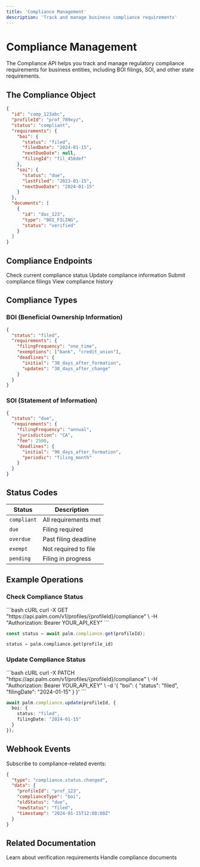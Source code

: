 ```yaml
---
title: 'Compliance Management'
description: 'Track and manage business compliance requirements'
---
```



# Compliance Management

The Compliance API helps you track and manage regulatory compliance requirements for business entities, including BOI filings, SOI, and other state requirements.

## The Compliance Object

```json
{
  "id": "comp_123abc",
  "profileId": "prof_789xyz",
  "status": "compliant",
  "requirements": {
    "boi": {
      "status": "filed",
      "filedDate": "2024-01-15",
      "nextDueDate": null,
      "filingId": "fil_456def"
    },
    "soi": {
      "status": "due",
      "lastFiled": "2023-01-15",
      "nextDueDate": "2024-01-15"
    }
  },
  "documents": [
    {
      "id": "doc_123",
      "type": "BOI_FILING",
      "status": "verified"
    }
  ]
}
```

## Compliance Endpoints

<CardGroup cols={2}>
  <Card title="Get Status" icon="shield-check" href="/api-reference/compliance/status">
    Check current compliance status
  </Card>
  <Card title="Update Status" icon="pen" href="/api-reference/compliance/update">
    Update compliance information
  </Card>
  <Card title="File Documents" icon="file-arrow-up" href="/api-reference/compliance/file">
    Submit compliance filings
  </Card>
  <Card title="History" icon="clock" href="/api-reference/compliance/history">
    View compliance history
  </Card>
</CardGroup>

## Compliance Types

### BOI (Beneficial Ownership Information)
```json
{
  "status": "filed",
  "requirements": {
    "filingFrequency": "one_time",
    "exemptions": ["bank", "credit_union"],
    "deadlines": {
      "initial": "30_days_after_formation",
      "updates": "30_days_after_change"
    }
  }
}
```

### SOI (Statement of Information)
```json
{
  "status": "due",
  "requirements": {
    "filingFrequency": "annual",
    "jurisdiction": "CA",
    "fee": 2500,
    "deadlines": {
      "initial": "90_days_after_formation",
      "periodic": "filing_month"
    }
  }
}
```

## Status Codes

| Status | Description |
|--------|-------------|
| `compliant` | All requirements met |
| `due` | Filing required |
| `overdue` | Past filing deadline |
| `exempt` | Not required to file |
| `pending` | Filing in progress |

## Example Operations

### Check Compliance Status

<CodeGroup>
```bash cURL
curl -X GET "https://api.palm.com/v1/profiles/{profileId}/compliance" \
  -H "Authorization: Bearer YOUR_API_KEY"
```

```typescript Node
const status = await palm.compliance.get(profileId);
```

```python Python
status = palm.compliance.get(profile_id)
```
</CodeGroup>

### Update Compliance Status

<CodeGroup>
```bash cURL
curl -X PATCH "https://api.palm.com/v1/profiles/{profileId}/compliance" \
  -H "Authorization: Bearer YOUR_API_KEY" \
  -d '{
    "boi": {
      "status": "filed",
      "filingDate": "2024-01-15"
    }
  }'
```

```typescript Node
await palm.compliance.update(profileId, {
  boi: {
    status: "filed",
    filingDate: "2024-01-15"
  }
});
```
</CodeGroup>

## Webhook Events

Subscribe to compliance-related events:

```json
{
  "type": "compliance.status.changed",
  "data": {
    "profileId": "prof_123",
    "complianceType": "boi",
    "oldStatus": "due",
    "newStatus": "filed",
    "timestamp": "2024-01-15T12:00:00Z"
  }
}
```

## Related Documentation

<CardGroup cols={2}>
  <Card title="Business Verification" icon="building" href="/guides/business-verification">
    Learn about verification requirements
  </Card>
  <Card title="Document Management" icon="file" href="/api-reference/documents/overview">
    Handle compliance documents
  </Card>
</CardGroup>